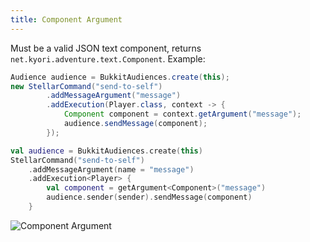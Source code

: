 ```yaml
---
title: Component Argument
---
```


Must be a valid JSON text component, returns `net.kyori.adventure.text.Component`. Example:

```java tab="Java"
Audience audience = BukkitAudiences.create(this);
new StellarCommand("send-to-self")
        .addMessageArgument("message")
        .addExecution(Player.class, context -> {
            Component component = context.getArgument("message");
            audience.sendMessage(component);
        });
```
```kotlin tab="Kotlin"
val audience = BukkitAudiences.create(this)
StellarCommand("send-to-self")
    .addMessageArgument(name = "message")
    .addExecution<Player> {
        val component = getArgument<Component>("message")
        audience.sender(sender).sendMessage(component)
    }
```

![Component Argument](https://cdn.undefinedcreations.com/stellar/gifs/text/component.gif)